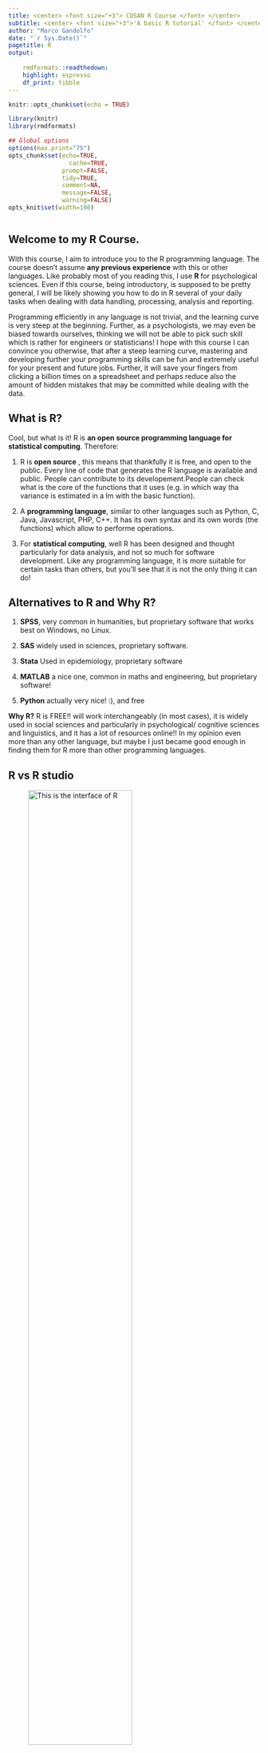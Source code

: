 ```yaml
---
title: <center> <font size="+3"> COSAN R Course </font> </center>
subtitle: <center> <font size="+3">'A basic R tutorial' </font> </center>
author: "Marco Gandolfo"
date: "`r Sys.Date()`"
pagetitle: R
output:
    
    rmdformats::readthedown:
    highlight: espresso
    df_print: tibble
---
```




```r
knitr::opts_chunk$set(echo = TRUE)

library(knitr)
library(rmdformats)

## Global options
options(max.print="75")
opts_chunk$set(echo=TRUE,
	             cache=TRUE,
               prompt=FALSE,
               tidy=TRUE,
               comment=NA,
               message=FALSE,
               warning=FALSE)
opts_knit$set(width=100)



```


## Welcome to my **R Course**. 

With this course, I aim to introduce you to the R programming language. The course doesn't assume __any previous experience__ with this or other languages. 
Like probably most of you reading this, I use <b> R </b> for psychological sciences. Even if this course, being introductory, is supposed to be pretty general, I will be likely showing you how to do in R several of your daily tasks when dealing with data handling, processing, analysis and reporting.

Programming efficiently in any language is not trivial, and the learning curve is very steep at the beginning. Further, as a psychologists, we may even be biased towards ourselves, thinking we will not be able to pick such skill which is rather for engineers or statisticians!  I hope with this course I can convince you otherwise, that after a steep learning curve, mastering and developing further your programming skills can be fun and extremely useful for your present and future jobs. Further, it will save your fingers from clicking a billion times on a spreadsheet and perhaps reduce also the amount of hidden mistakes that may be committed while dealing with the data.

## What is R?

Cool, but what is it! R is __an open source programming language for statistical computing__. Therefore:

1. R is __open source__ , this means that thankfully it is free, and open to the public. Every line of code that generates the R language is available and public. People can contribute to its developement.People can check what is the core of the functions that it uses (e.g. in which way tha variance is estimated in a lm with the basic function).

2. A __programming language__, similar to other languages such as Python, C, Java, Javascript, PHP, C++. It has its own syntax and its own words (the functions) which allow to performe operations.

3. For __statistical computing__,  well R has been designed and thought particularly for data analysis, and not so much for software development. Like any programming language, it is more suitable for certain tasks than others, but you'll see that it is not the only thing it can do!

## Alternatives to R and Why R?

1. __SPSS__, very common in humanities, but proprietary software that works best on Windows, no Linux.

2. __SAS__ widely used in sciences, proprietary software.

3. __Stata__ Used in epidemiology, proprietary software

4. __MATLAB__ a nice one, common in maths and engineering, but proprietary software!

5. __Python__ actually very nice! :), and free

__Why R?__ R is FREE!! will work interchangeably (in most cases), it is widely used in social sciences and particularly in psychological/ cognitive sciences and linguistics, and it has a lot of resources online!! In my opinion even more than any other language, but maybe I just became good enough in finding them for R more than other programming languages.

## R vs R studio



![This is the interface of R](C:/Users/uomom/Documents/rcourse/images/RGui.png){width=70%}



![This is the interface of Rstudio](C:/Users/uomom/Documents/rcourse/images/Rstudio_window.png){width=80%}


You can already see that the <b> R </b> interface there looks like a terminal, the command line of an operating system that responds to R code. It works fine, and potentially you could write an R script in your text editor and run it through that terminal. 
While this may work fine, it is not very handy to keep track of your objects or variables that you have created in a particular session, to see in which path you are and to have an overview of your dataframes.

<b> R Studio </b> is a good solution to this!! R studio is an <i> IDE, integrated development environment </i>. It is like a wrapper on R, which makes a lot of tasks easier for you. For example, through R studio you have an integrated text editor, a workspace with all your variables and models that you have defined. Importantly, you can save your workspace and get back to it later, so that you will not need to re-run commands. If you do modelling this can be really important to save you some time since the machine takes long to run them. Further, through R studio for example I created this tutorial!!!
Therefore it allows you to easily interface your R project with Github, to generate html pages and push them online.

Note that there are other _IDE_ for R, R studio is not the only one, but perhaps is the most used. Today we will use that one, but remember that you could always look around for [alternatives](https://www.dunebook.com/best-r-programming-ide/)!!

## R Studio interface


![Image From RLadies NewCastle group](C:/Users/uomom/Documents/rcourse/images/Rstudio.jpg){width=100%}

I like to think about the R studio interface with this nice example from RLadies newcastle group. The interface is like cooking! It is divided in 4 main quadrants: 

1. On the top left we have the __text editor__ our recipe for the perfect pizza dough.

2. On the top right there is our __Variable environment__, where like a kitchen counter you put all your ingredients ready in a little bowl to dress your turbo pizza.

3. On the bottom right we have several windows - it is where several things like plots, or this page can be previewed ( __the viewer__ ), where __help__ pages are displayed, where the __files__ in your path can be seen. Finally, it allows to look at which __packages__(extra kitchen tools) are ready to use for you! Just imagine it like your beautiful cupboard plenty of ingredients.

4. Last but not least, at the bottom left, finally we find the __OVEN!!__ where the cooking really happens, where every step of your recipe (your code) gets executed.

## Installing R and R studio

Right, Installing R is quite trivial, it is quite rare that you will encounter some problems. For today, if you do not have R and R studio installed installed we can easily run our nice R commands through [RStudio.cloud](www.rstudio.cloud). It looks slightly different from a local RStudio session,but the overall R user experience is virtually identical. For what we need in this course, we are fine with their free service, which only requires a little work to register and set up. However, for more computationally intense analyses and for daily usage you'll need to install R in your computer.

You can Download __R__ from [here](https://cran.r-project.org/) for OSx, Windows or Linux.

You can Download __R Studio__ from [here](https://www.rstudio.com/products/rstudio/download/)

For personal use in your computer you can just download R studio Desktop, which is Free and Open Source.



## R Console (the oven)

Let's start to familiarise with the console! Most simply R can be used as a handy __calculator__. 
When we type in the console an addition e.g. (50+50) the R console will do the work for you and return the result when you press enter:

```r

50+50

```

You can see the output [1] 100. There it is our result returned in the console!

Obviously you can ask R to handle multiple matematical operations like:

```r

50*(54-13)/42-3^2

```


R uses the same __order of operations__ that you learnt at school. That is, first calculates what is inside brackets, then the exponents `^`, then division or multiplication, then addition and subtraction.

At this point you may think that this is not so useful, since you could use your nice calculator, your phone or even the calculator embedded in your OS.

## Calling a function

Of course, operations can get quite complex and most of the times, especially when dealing with a large number of data or with more complex constructs we cannot type in all the values and operations. That is why R allows to write (but this comes later) and call functions.

For example, we can calculate the square root calling the `sqrt` function:

```r
sqrt(9)

```

Or even better, we can calculate very easily the sum of a series of numbers instead of typing plus every time

```r
sum(1,2,3,4)

```

We can also combine different functions together for example calculating the absolute value of a sum:

```r

abs(sum(1,2,-5,-10))
```

What is inside a functions is normally the value you want to perform the calculation for (the X), but also several other __arguments__. Such arguments are useful to enhance or to further characterise the operation you are going to perform.
Let's consider `seq()` as an example:

```r
seq(from = 10, to = 20)
```

The function `seq()` gives you a sequence of numbers and requires two arguments, _from_ and _to_ separated by a comma. These are the number from which the sequence starts and finishes, clearly. However, if you specify you can also add the argument _by_ which has to be a number, and indicates the increment of the sequence.

```r
seq(from = 10, to = 20, by = 2)

```
You can see that this returned a sequence from 10 to 20 but this time increasing by 2!!

## Ask R for help

But how can we know what a function does and what are the arguments of a function?

Just use the `?` question mark!!
Specifically, use the question mark typing it close to the function name

```r
?seq

```

![it will look like this and appear in your viewer!](C:/Users/uomom/Documents/rcourse/images/examplehelp.jpg){width=100%}
You can see below there are all the various arguments you can add!

## Ok thanks, now I have a fancy calculator

At this stage you may think that I have been only showing you a fancy calculator, pretty hard at this stage to see it applied to real-world research data of behavioural experiments in psychology!
But let's try to hold on the attention a bit more for these boring (but fundamental) basics..

## Variables

What makes a programming language better than a mere calculator is to be able to store information/data inside __variables__ ! Not only in a variable we can store a single piece of information but also several information together.
Imagine yesterday you went out to a pizza all you can eat and that you want to remember how many slices you ate. We can store this value into a variable called `nslices` using the __assignment operator__ `<-`. This is a leftward pointing arrow in R. So it will look like this:

```r
nslices <- 20

```

Looks like you had a lot of pizza that night!
The cool thing, is that once you assign the no. 20 to `nslices` then anytime you recall that name in the console R will remember the value it has been assigned to that: 

```r
nslices
```

So if you type nslices and press enter the console will return 20.
Even more interestingly, now you can use that nslices and multiply it by any other number or any other variable that stores a number.
Imagine you were 8 people and you had 20 slices of pizza each, how many slices? :)

```r
nslices*8
```

but also:

```r
npeople <- 8

nslices*npeople
```

Remember that the data you have assigned to a variable are not necessarily fixed, these can always be updated by re-assigning a new value to them, so be careful when overwriting your variables! (some programming languages like Javascript do have distinct ways to define variables that can be overwritten and variables that cannot!)

## What types of values you can store in a variable?

Not only numerical values can be stored into a variable, but R recognises and handles other types of values! This will be very important because different types of values cannot be mixed when applying some functions or when working within vectors (arrays of values) (will get to that later).

These type of values are:
1. __numeric__ values: e.g. 2.1, 3.2, 4.3, 4.0
1. __integer__ values: e.g. 1L, 2L, 29L (same as numeric, but with no decimals)
1. __character__ values: "pizza", "rossa", "buona". These are always among quotes.
1. __logical__ values: TRUE, FALSE

## Logical operators

I think for now a special mention is needed for logical values and their operators, what are they?
There are two only possible logical values: TRUE or FALSE. This is a strongly categorical distinction. With machines there is no gray (well I wanted to be a bit dramatic here) but it is pretty much the case that everything can only be either `TRUE` or `FALSE`.

Logical operators are useful in R to assess whether something is `TRUE` or `FALSE`.
For example:

```r

3 == 5 

```
Yes, 3 is not equal to 5 and therefore R returns `FALSE`

Yes, we use double equals to not confuse R that we mean a normal, mathematical equal but rather a "logical" equal.

__Other logical operators__

1. `==` equal to (already know this, sorry)
1. `!=` __NOT__ equal to
1. `<` less than or `<=` less or equal to
1. `>` more than or `>=` more or equal to
1. `|` __OR__, if one or the other conditions are met (it is enough to be only one to be true!)
1. `&` __AND__, if and only if BOTH conditions are met (both have to be true to apply)

Let's do a short example with `&` and `|`:

```r

4 > 2 & 4 > 1

4 > 5 & 4 > 1

```
```r

4 > 2 | 4 > 1

4 > 5 | 4 > 1


```

Little question, what happened here? why in one case one true and one false and in the other both are TRUE?

## Little homework

1. Try to do this with characters value, 
1. Check if characters differ between capital letters and small letters.

```r



```








```r
summary(cars)
```

## Including Plots

You can also embed plots, for example:

```r
plot(pressure)
```

Note that the `echo = FALSE` parameter was added to the code chunk to prevent printing of the R code that generated the plot.

